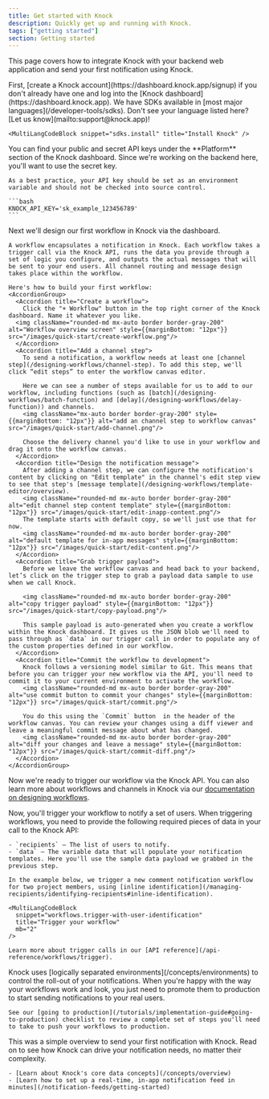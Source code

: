```yaml
---
title: Get started with Knock
description: Quickly get up and running with Knock.
tags: ["getting started"]
section: Getting started
---
```


This page covers how to integrate Knock with your backend web application and send your first notification using Knock.

<Steps titleSize="h2">
  <Step title="Create a Knock account">
    First, [create a Knock account](https://dashboard.knock.app/signup) if you don't already have one and log into the [Knock dashboard](https://dashboard.knock.app).
  </Step>
  <Step title="Add the Knock SDK to your backend">
    We have SDKs available in [most major languages](/developer-tools/sdks). Don't see your language listed here? [Let us know](mailto:support@knock.app)!

    <MultiLangCodeBlock snippet="sdks.install" title="Install Knock" />

  </Step>
  <Step title="Set up environment variables">
    You can find your public and secret API keys under the **Platform** section of the Knock dashboard. Since we're working on the backend here, you'll want to use the secret key.

    As a best practice, your API key should be set as an environment variable and should not be checked into source control.

    ```bash
    KNOCK_API_KEY='sk_example_123456789'
    ```

  </Step>
  <Step title="Create a workflow in Knock">
    Next we'll design our first workflow in Knock via the dashboard.

    A workflow encapsulates a notification in Knock. Each workflow takes a trigger call via the Knock API, runs the data you provide through a set of logic you configure, and outputs the actual messages that will be sent to your end users. All channel routing and message design takes place within the workflow.

    Here's how to build your first workflow:
    <AccordionGroup>
      <Accordion title="Create a workflow">
        Click the "+ Workflow" button in the top right corner of the Knock dashboard. Name it whatever you like.
      <img className="rounded-md mx-auto border border-gray-200" alt="Workflow overview screen" style={{marginBottom: "12px"}} src="/images/quick-start/create-workflow.png"/>
      </Accordion>
      <Accordion title="Add a channel step">
        To send a notification, a workflow needs at least one [channel step](/designing-workflows/channel-step). To add this step, we'll click “edit steps” to enter the workflow canvas editor.

        Here we can see a number of steps available for us to add to our workflow, including functions (such as [batch](/designing-workflows/batch-function) and [delay](/designing-workflows/delay-function)) and channels.
        <img className="mx-auto border border-gray-200" style={{marginBottom: "12px"}} alt="add an channel step to workflow canvas" src="/images/quick-start/add-channel.png"/>

        Choose the delivery channel you'd like to use in your workflow and drag it onto the workflow canvas.
      </Accordion>
      <Accordion title="Design the notification message">
        After adding a channel step, we can configure the notification's content by clicking on "Edit template" in the channel's edit step view to see that step's [message template](/designing-workflows/template-editor/overview).
        <img className="rounded-md mx-auto border border-gray-200" alt="edit channel step content template" style={{marginBottom: "12px"}} src="/images/quick-start/edit-inapp-content.png"/>
        The template starts with default copy, so we'll just use that for now.
        <img className="rounded-md mx-auto border border-gray-200" alt="default template for in-app messages" style={{marginBottom: "12px"}} src="/images/quick-start/edit-content.png"/>
      </Accordion>
      <Accordion title="Grab trigger payload">
        Before we leave the workflow canvas and head back to your backend, let’s click on the trigger step to grab a payload data sample to use when we call Knock.

        <img className="rounded-md mx-auto border border-gray-200" alt="copy trigger payload" style={{marginBottom: "12px"}} src="/images/quick-start/copy-payload.png"/>

        This sample payload is auto-generated when you create a workflow within the Knock dashboard. It gives us the JSON blob we'll need to pass through as `data` in our trigger call in order to populate any of the custom properties defined in our workflow.
      </Accordion>
      <Accordion title="Commit the workflow to development">
        Knock follows a versioning model similar to Git. This means that before you can trigger your new workflow via the API, you'll need to commit it to your current environment to activate the workflow.
        <img className="rounded-md mx-auto border border-gray-200" alt="use commit button to commit your changes" style={{marginBottom: "12px"}} src="/images/quick-start/commit.png"/>

        You do this using the `Commit` button  in the header of the workflow canvas. You can review your changes using a diff viewer and leave a meaningful commit message about what has changed.
        <img className="rounded-md mx-auto border border-gray-200" alt="diff your changes and leave a message" style={{marginBottom: "12px"}} src="/images/quick-start/commit-diff.png"/>
      </Accordion>
    </AccordionGroup>

Now we're ready to trigger our workflow via the Knock API. You can also learn more about workflows and channels in Knock via our [documentation on designing workflows](/send-notifications/designing-workflows).

  </Step>
  <Step title="Trigger your workflow">
    Now, you'll trigger your workflow to notify a set of users. When triggering workflows, you need to provide the following required pieces of data in your call to the Knock API:

    - `recipients` – The list of users to notify.
    - `data` – The variable data that will populate your notification templates. Here you'll use the sample data payload we grabbed in the previous step.

    In the example below, we trigger a new comment notification workflow for two project members, using [inline identification](/managing-recipients/identifying-recipients#inline-identification).

    <MultiLangCodeBlock
      snippet="workflows.trigger-with-user-identification"
      title="Trigger your workflow"
      mb="2"
    />

    Learn more about trigger calls in our [API reference](/api-reference/workflows/trigger).

  </Step>
  <Step title="Publish to production">
    Knock uses [logically separated environments](/concepts/environments) to control the roll-out of your notifications. When you're happy with the way your workflows work and look, you just need to promote them to production to start sending notifications to your real users.

    See our [going to production](/tutorials/implementation-guide#going-to-production) checklist to review a complete set of steps you'll need to take to push your workflows to production.

  </Step>
  <Step title="Go deeper">
    This was a simple overview to send your first notification with Knock. Read on to see how Knock can drive your notification needs, no matter their complexity.

    - [Learn about Knock's core data concepts](/concepts/overview)
    - [Learn how to set up a real-time, in-app notification feed in minutes](/notification-feeds/getting-started)

  </Step>
</Steps>
